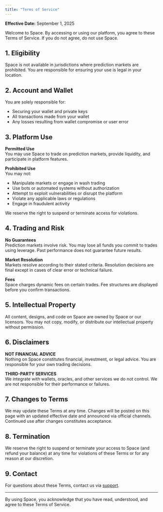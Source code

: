 ```yaml
---
title: "Terms of Service"
---
```


**Effective Date:** September 1, 2025

Welcome to Space. By accessing or using our platform, you agree to these Terms of Service. If you do not agree, do not use Space.

## 1. Eligibility

Space is not available in jurisdictions where prediction markets are prohibited. You are responsible for ensuring your use is legal in your location.

## 2. Account and Wallet

You are solely responsible for:

- Securing your wallet and private keys
- All transactions made from your wallet
- Any losses resulting from wallet compromise or user error

## 3. Platform Use

**Permitted Use**\
You may use Space to trade on prediction markets, provide liquidity, and participate in platform features.

**Prohibited Use**\
You may not:

- Manipulate markets or engage in wash trading
- Use bots or automated systems without authorization
- Attempt to exploit vulnerabilities or disrupt the platform
- Violate any applicable laws or regulations
- Engage in fraudulent activity

We reserve the right to suspend or terminate access for violations.

## 4. Trading and Risk

**No Guarantees**\
Prediction markets involve risk. You may lose all funds you commit to trades using leverage. Past performance does not guarantee future results.

**Market Resolution**\
Markets resolve according to their stated criteria. Resolution decisions are final except in cases of clear error or technical failure.

**Fees**\
Space charges dynamic fees on certain trades. Fee structures are displayed before you confirm transactions.

## 5. Intellectual Property

All content, designs, and code on Space are owned by Space or our licensors. You may not copy, modify, or distribute our intellectual property without permission.

## 6. Disclaimers

**NOT FINANCIAL ADVICE**\
Nothing on Space constitutes financial, investment, or legal advice. You are responsible for your own trading decisions.

**THIRD-PARTY SERVICES**\
We integrate with wallets, oracles, and other services we do not control. We are not responsible for their performance or failures.

## 7. Changes to Terms

We may update these Terms at any time. Changes will be posted on this page with an updated effective date and announced via official channels. Continued use after changes constitutes acceptance.

## 8. Termination

We reserve the right to suspend or terminate your access to Space (and refund your balance) at any time for violations of these Terms or for any reason at our discretion.

## 9. Contact

For questions about these Terms, contact us via [support](/resources/support).

---

By using Space, you acknowledge that you have read, understood, and agree to these Terms of Service.